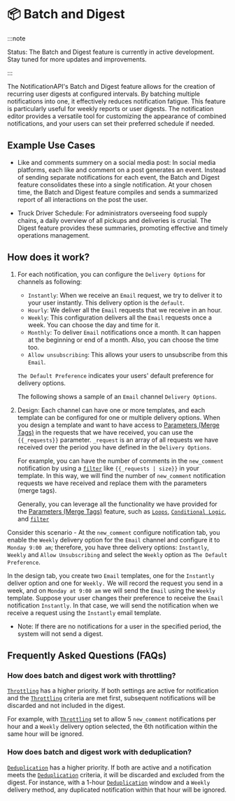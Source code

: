 # 📦 Batch and Digest

:::note

Status: The Batch and Digest feature is currently in active development. Stay tuned for more updates and improvements.

:::

The NotificationAPI's Batch and Digest feature allows for the creation of recurring user digests at configured intervals. By batching multiple notifications into one, it effectively reduces notification fatigue. This feature is particularly useful for weekly reports or user digests. The notification editor provides a versatile tool for customizing the appearance of combined notifications, and your users can set their preferred schedule if needed.

## Example Use Cases

- Like and comments summery on a social media post: In social media platforms, each like and comment on a post generates an event. Instead of sending separate notifications for each event, the Batch and Digest feature consolidates these into a single notification. At your chosen time, the Batch and Digest feature compiles and sends a summarized report of all interactions on the post the user.

- Truck Driver Schedule: For administrators overseeing food supply chains, a daily overview of all pickups and deliveries is crucial. The Digest feature provides these summaries, promoting effective and timely operations management.

## How does it work?

1. For each notification, you can configure the `Delivery Options` for channels as following:

   - `Instantly`: When we receive an `Email` request, we try to deliver it to your user instantly. This delivery option is the `default`.
   - `Hourly`: We deliver all the `Email` requests that we receive in an hour.
   - `Weekly`: This configuration delivers all the `Email` requests once a week. You can choose the day and time for it.
   - `Monthly`: To deliver `Email` notifications once a month. It can happen at the beginning or end of a month. Also, you can choose the time too.
   - `Allow unsubscribing`: This allows your users to unsubscribe from this `Email`.

   `The Default Preference` indicates your users' default preference for delivery options.

   The following shows a sample of an `Email` channel `Delivery Options`.


<Digest />

2. Design: Each channel can have one or more templates, and each template can be configured for one or multiple delivery options.
   When you design a template and want to have access to [Parameters (Merge Tags)](./mergetags) in the requests that we have received, you can use the `{{_requests}}` parameter. `_request` is an array of all requests we have received over the period you have defined in the `Delivery Options`.

   For example, you can have the number of comments in the `new_comment` notification by using a [`filter`](./mergetags#filters) like `{{_requests | size}}` in your template. In this way, we will find the number of `new_comment` notification requests we have received and replace them with the parameters (merge tags).

   Generally, you can leverage all the functionality we have provided for the [Parameters (Merge Tags)](./mergetags.md) feature, such as [`Loops`](./mergetags#loops-for), [`Conditional Logic`](./mergetags#conditional-logic-if-else), and [`filter`](./mergetags#filters)

Consider this scenario - At the `new_comment` configure notification tab, you enable the `Weekly` delivery option for the `Email` channel and configure it to `Monday 9:00 am`; therefore, you have three delivery options: `Instantly`, `Weekly` and `Allow Unsubscribing` and select the `Weekly` option as `The Default Preference`.

In the design tab, you create two `Email` templates, one for the `Instantly` deliver option and one for `Weekly.` We will record the request you send in a week, and on `Monday at 9:00 am` we will send the `Email` using the `Weekly` template. Suppose your user changes their preference to receive the `Email` notification `Instantly`. In that case, we will send the notification when we receive a request using the `Instantly` email template.

- Note: If there are no notifications for a user in the specified period, the system will not send a digest.

## Frequently Asked Questions (FAQs)

### How does batch and digest work with throttling?

[`Throttling`](./throttling.md) has a higher priority. If both settings are active for notification and the [`Throttling`](./throttling.md) criteria are met first, subsequent notifications will be discarded and not included in the digest.

For example, with [`Throttling`](./throttling.md) set to allow 5 `new_comment` notifications per hour and a `Weekly` delivery option selected, the 6th notification within the same hour will be ignored.

### How does batch and digest work with deduplication?

[`Deduplication`](./deduplication.md) has a higher priority. If both are active and a notification meets the [`Deduplication`](./deduplication.md) criteria, it will be discarded and excluded from the digest.
For instance, with a 1-hour [`Deduplication`](./deduplication.md) window and a `Weekly` delivery method, any duplicated notification within that hour will be ignored.
